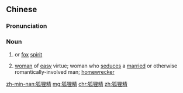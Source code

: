 ==Chinese==
{{zh-forms|type=21}}
{{wikipedia|lang=zh}}

===Pronunciation===
{{zh-pron
|m=húlijīng
|c=wu4 lei4 zing1
|md=hù-lì-ciăng
|mn=hô͘-lî-chiaⁿ
|w=3hhu li jin
|cat=n
}}

===Noun===
{{zh-noun}}

# {{lb|zh|Chinese mythology}} {{w|Huli jing}} or [[fox]] [[spirit]]
# {{lb|zh|figurative|derogatory}} [[woman]] of [[easy]] virtue; woman who [[seduce]]s a [[married]] or otherwise romantically-involved man; [[homewrecker]]

[[zh-min-nan:狐狸精]]
[[mg:狐狸精]]
[[chr:狐狸精]]
[[zh:狐狸精]]